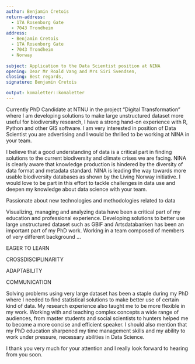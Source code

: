 ```yaml
---
author: Benjamin Cretois
return-address: 
  - 17A Rosenborg Gate
  - 7043 Trondheim
address:
  - Benjamin Cretois
  - 17A Rosenborg Gate
  - 7043 Trondheim
  - Norway
  
subject: Application to the Data Scientist position at NINA
opening: Dear Mr Roald Vang and Mrs Siri Svendsen,
closing: Best regards,
signature: Benjamin Cretois

output: komaletter::komaletter
---
```


Currently PhD Candidate at NTNU in the project "Digital Transformation" where I am developing solutions to make large unstructured dataset more useful for biodiversity research, I have a strong hand-on experience with R, Python and other GIS software. I am very interested in position of Data Scientist you are advertising and I would be thrilled to be working at NINA in your team.

I believe that a good understanding of data is a critical part in finding solutions to the current biodiversity and climate crises we are facing. NINA is clearly aware that knowledge production is hindered by the diversity of data format and metadata standard. NINA is leading the way towards more usable biodiversity databases as shown by the Living Norway initiative. I would love to be part in this effort to tackle challenges in data use and deepen my knowledge about data science with your team.

Passionate about new technologies and methodologies related to data

Visualizing, managing and analyzing data have been a critical part of my education and professional experience. Developing solutions to better use large unstructured dataset such as GBIF and Artsdatabanken has been an important part of my PhD work. Working in a team composed of members of very different background ...

EAGER TO LEARN

CROSSDISCIPLINARITY

ADAPTABILITY

COMMUNICATION

Solving problems using very large dataset has been a staple during my PhD where I needed to find statistical solutions to make better use of certain kind of data. My research experience also taught me to be more flexible in my work. Working with and teaching complex concepts a wide range of audiences, from master students and social scientists to hunters helped me to become a more concise and efficient speaker. I should also mention that my PhD education sharpened my time management skills and my ability to work under pressure, necessary abilities in Data Science.

I thank you very much for your attention and I really look forward to hearing from you soon.






